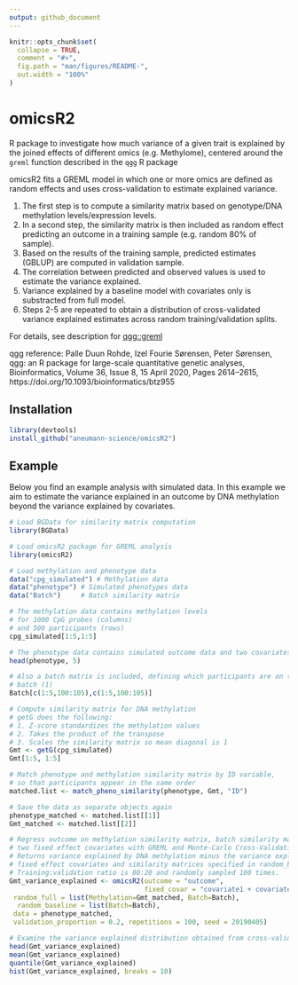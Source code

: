 ```yaml
---
output: github_document
---
```


<!-- README.md is generated from README.Rmd. Please edit that file -->

```r
knitr::opts_chunk$set(
  collapse = TRUE,
  comment = "#>",
  fig.path = "man/figures/README-",
  out.width = "100%"
)
```

# omicsR2

<!-- badges: start -->
<!-- badges: end -->

R package to investigate how much variance of a given trait is explained by
the joined effects of different omics (e.g. Methylome),
centered around the `greml` function described in the `qgg` R package

omicsR2 fits a GREML model in which one or more omics are defined as
random effects and uses cross-validation to estimate explained variance.

1. The first step is to compute a similarity matrix based on
genotype/DNA methylation levels/expression levels. 
2. In a second step, the similarity
matrix is then included as random effect predicting an outcome in a 
training sample (e.g. random 80% of sample).
3. Based on the results of the training sample, predicted estimates (GBLUP)
are computed in validation sample.
4. The correlation between predicted and observed values is used to estimate
the variance explained.
5. Variance explained by a baseline model with covariates only is substracted
from full model.
6. Steps 2-5 are repeated to obtain a distribution of cross-validated variance
explained estimates across random training/validation splits.

For details, see description for 
[qgg::greml](https://psoerensen.github.io/qgg/articles/GBLUP_cross_validation.html)

qgg reference:
Palle Duun Rohde, Izel Fourie Sørensen, Peter Sørensen,
qgg: an R package for large-scale quantitative genetic analyses,
Bioinformatics, Volume 36, Issue 8, 15 April 2020, Pages 2614–2615,
https://doi.org/10.1093/bioinformatics/btz955


## Installation

``` r
library(devtools)
install_github("aneumann-science/omicsR2")
```

## Example

Below you find an example analysis with simulated data. In this example we aim
to estimate the variance explained in an outcome by DNA methylation beyond 
the variance explained by covariates. 

```r
# Load BGData for similarity matrix computation
library(BGData)

# Load omicsR2 package for GREML analysis
library(omicsR2)

# Load methylation and phenotype data
data("cpg_simulated") # Methylation data
data("phenotype") # Simulated phenotypes data
data("Batch")     # Batch similarity matrix

# The methylation data contains methylation levels
# for 1000 CpG probes (columns)
# and 500 participants (rows)
cpg_simulated[1:5,1:5]

# The phenotype data contains simulated outcome data and two covariates
head(phenotype, 5)

# Also a batch matrix is included, defining which participants are on the same
# batch (1)
Batch[c(1:5,100:105),c(1:5,100:105)]

# Compute similarity matrix for DNA methylation
# getG does the following:
# 1. Z-score standardizes the methylation values
# 2. Takes the product of the transpose
# 3. Scales the similarity matrix so mean diagonal is 1
Gmt <- getG(cpg_simulated)
Gmt[1:5, 1:5]

# Match phenotype and methylation similarity matrix by ID variable,
# so that participants appear in the same order
matched.list <- match_pheno_similarity(phenotype, Gmt, "ID")

# Save the data as separate objects again
phenotype_matched <- matched.list[[1]]
Gmt_matched <- matched.list[[2]]

# Regress outcome on methylation similarity matrix, batch similarity matrix,
# two fixed effect covariates with GREML and Monte-Carlo Cross-Validation.
# Returns variance explained by DNA methylation minus the variance explained by
# fixed effect covariates and similarity matrices specified in random_baseline.
# Training:validation ratio is 80:20 and randomly sampled 100 times.
Gmt_variance_explained <- omicsR2(outcome = "outcome",
                                  fixed_covar = "covariate1 + covariate2",
 random_full = list(Methylation=Gmt_matched, Batch=Batch),
  random_baseline = list(Batch=Batch),
 data = phenotype_matched,
 validation_proportion = 0.2, repetitions = 100, seed = 20190405)

# Examine the variance explained distribution obtained from cross-validation
head(Gmt_variance_explained)
mean(Gmt_variance_explained)
quantile(Gmt_variance_explained)
hist(Gmt_variance_explained, breaks = 10)
```
